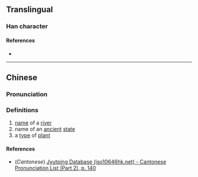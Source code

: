 {{character info}}
==Translingual==

===Han character===
{{Han char|rn=85|rad=水|as=08|sn=11|four=34116|canj=EJBM|ids=⿰氵直}}

====References====
* {{Han ref|kx=0629.250|dkj=17637|dj=1031.160|hdz=31642.030|uh=6DD4|ud=28116|bh=D5EA|bd=54762}}

----

==Chinese==
{{zh-forms}}

===Pronunciation===
{{zh-pron
|m=zhí
|c=zik6
|mc=y
|oc=y
|ma=
|cat=pn
}}

===Definitions===
{{zh-hanzi}}

# [[name]] of a [[river]]
# name of an [[ancient]] [[state]]
# a [[type]] of [[plant]]

====References====
* (''Cantonese'') [http://www.iso10646hk.net/jp/document/download.jsp Jyutping Database (iso10646hk.net) - Cantonese Pronunciation List (Part 2), p. 140]